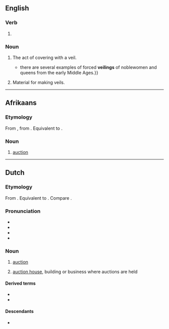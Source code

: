 ==English==

===Verb===
{{head|en|verb form}}

# {{present participle of|en|veil|nocat=1}}

===Noun===
{{en-noun|~}}

# The act of covering with a veil.
#* {{quote-book|en|year=2011|author=Gwen Seabourne|title=Imprisoning Medieval Women|passage={{...}} there are several examples of forced '''veilings''' of noblewomen and queens from the early Middle Ages.}}
# Material for making veils.

----

==Afrikaans==

===Etymology===
From {{inh|af|nl|veiling}}, from {{inh|af|dum|veilinge}}. Equivalent to {{suffix|af|veil|ing}}.

===Noun===
{{af-noun|s}}

# [[auction]]

----

==Dutch==
{{wikipedia|lang=nl}}

===Etymology===
From {{inh|nl|dum|veilinge}}. Equivalent to {{suffix|nl|veilen|ing}}. Compare {{cog|fy|feiling}}.

===Pronunciation===
* {{IPA|nl|/ˈvɛi̯.lɪŋ/}}
* {{audio|nl|Nl-veiling.ogg|Audio}}
* {{hyphenation|nl|vei|ling}}
* {{rhyme|nl|ɛi̯lɪŋ}}

===Noun===
{{nl-noun|f|-en|veilinkje}}

# [[auction]] {{q|concrete and abstract}}
#: {{syn|nl|venditie|vendu}}
# [[auction house]], building or business where auctions are held
#: {{syn|nl|venduhuis}}

====Derived terms====
* {{l|nl|bloemenveiling}}
* {{l|nl|veilinghuis}}

====Descendants====
* {{desc|af|veiling}}